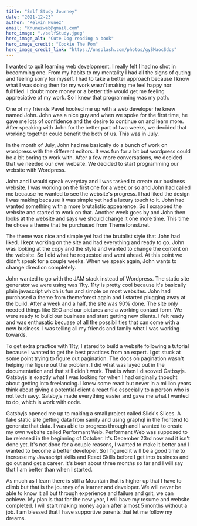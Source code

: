 ```yaml
---
title: "Self Study Journey"
date: "2021-12-23"
author: "Kelvin Nunez"
email: "Knunezweb@gmail.com"
hero_image: "./selfStudy.jpeg"
hero_image_alt: "Cute Dog reading a book"
hero_image_credit: "Cookie The Pom"
hero_image_credit_link: "https://unsplash.com/photos/gySMaocSdqs"
---
```






I wanted to quit learning web development. I really felt I had no shot in becomming one. From my habits to my mentality I had all the signs of quting and feeling sorry for myself. 
I had to take a better approach because I know what I was doing then for my work wasn't making me feel happy nor fullfiled. I doubt more money or a better title would get me feeling appreciative of my work.
So I knew that programming was my path. 

One of my friends Pavel hooked me up with a web developer he knew named John. John was a nice guy and when we spoke for the first time, he gave me lots of confidence and the desire to continue on and learn more.
After speaking with John for the better part of two weeks, we decided that working together could benefit the both of us. This was in July. 

In the month of July, John had me basically do a bunch of work on wordpress with the different editors. It was fun for a bit but wordpress could be a bit boring to work with. 
After a few more conversations, we decided that we needed our own website. We decided to start programming our website with Wordpress. 

John and I would speak everyday and I was tasked to create our business website. I was working on the first one for a week or so and John had called me because he wanted to see the website's progress. I had liked the design I was making because It was simple yet had a luxury touch to it.
John had wanted something with a more brutalistic appearence. So I scrapped the website and started to work on that. Another week goes by and John then looks at the website and says we should change it one more time. This time he chose a theme that he purchased from Themeforest.net.

The theme was nice and simple yet had the brutalist style that John had liked. I kept working on the site and had everything and ready to go. John was looking at the copy and the style and wanted to change the content on the website. So I did what he requested and went ahead. At this point we didn't speak for a couple weeks. 
When we speak again, John wants to change direction completely. 

John wanted to go with the JAM stack instead of Wordpress. The static site generator we were using was 11ty. 11ty is pretty cool because it's basically plain javascript which is fun and simple on most websites. John had purchased a theme from themeforest again and I started plugging away at the build.
After a week and a half, the site was 90% done. The site only needed things like SEO and our pictures and a working contact form. We were ready to build our business and start getting new clients. I felt ready and was enthusatic becuase of all the possibilities that can come with a new business.
I was telling all my friends and family what I was working towards. 

To get extra practice with 11ty, I stared to build a website following a tutorial because I wanted to get the best practices from an expert. I got stuck at some point trying to figure out pagination. The docs on pagination wasn't helping me figure out the problem. I did what was layed out in the documentation and that still didn't work. That is when I discoved Gatbsyjs.
Gatsbyjs is exactly what I was looking for when I had originally thought about getting into freelancing. I knew some react but never in a million years think about giving a potential client a react file especially to a person who is not tech savy. Gatsbyjs made everything easier and gave me what I wanted to do, which is work with code. 

Gatsbyjs opened me up to making a small project called Slick's Slices. A fake static site getting data from sanity and using graphql in the frontend to generate that data. I was able to progress through and I wanted to create my own website called Performant Web. 
Performant Web was supposed to be released in the beginning of October. It's December 23rd now and it isn't done yet. It's not done for a couple reasons, I wanted to make it better and I wanted to become a better developer. So I figured it will be a good time to increase my Javascript skills and React Skills before I get into business and go out and get a career. 
It's been about three months so far and I will say that I am better than when I started. 

As much as I learn there is still a Mountain that is higher up that I have to climb but that is the journey of a learner and developer. We will never be able to know it all but through experience and failure and grit, we can achieve. My plan is that for the new year, I will have my resume and website completed. I will start making money again after almost 5 months without a job. I am blessed that I have supportive parents that let me follow my dreams. 
